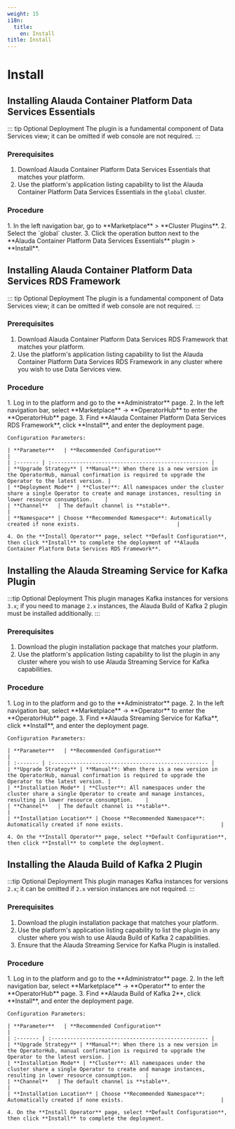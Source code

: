 ```yaml
---
weight: 15
i18n:
  title:
    en: Install
title: Install
---
```



# Install

## Installing Alauda Container Platform Data Services Essentials

::: tip Optional Deployment
The plugin is a fundamental component of Data Services view; it can be omitted if web console are not required.
:::

### Prerequisites

1. Download Alauda Container Platform Data Services Essentials that matches your platform.
2. Use the platform's application listing capability to list the Alauda Container Platform Data Services Essentials in the `global` cluster.

### Procedure

<Tabs>
  <Tab label="Web Console">
    1. In the left navigation bar, go to **Marketplace** > **Cluster Plugins**.
    2. Select the `global` cluster.
    3. Click the operation button next to the **Alauda Container Platform Data Services Essentials** plugin > **Install**.
  </Tab>
</Tabs>

## Installing Alauda Container Platform Data Services RDS Framework

::: tip Optional Deployment
The plugin is a fundamental component of Data Services view; it can be omitted if web console are not required.
:::

### Prerequisites

1. Download Alauda Container Platform Data Services RDS Framework that matches your platform.
2. Use the platform's application listing capability to list the Alauda Container Platform Data Services RDS Framework in any cluster where you wish to use Data Services view.

### Procedure

<Tabs>
  <Tab label="Web Console">
    1. Log in to the platform and go to the **Administrator** page.
    2. In the left navigation bar, select **Marketplace** -> **OperatorHub** to enter the **OperatorHub** page.
    3. Find **Alauda Container Platform Data Services RDS Framework**, click **Install**, and enter the deployment page.

    Configuration Parameters:

    | **Parameter**   | **Recommended Configuration**                                            |
    | :------- | :-------------------------------------------------- |
    | **Upgrade Strategy** | **Manual**: When there is a new version in the OperatorHub, manual confirmation is required to upgrade the Operator to the latest version. |
    | **Deployment Mode** | **Cluster**: All namespaces under the cluster share a single Operator to create and manage instances, resulting in lower resource consumption.    |
    | **Channel**   | The default channel is **stable**.                           |
    | **Namespace** | Choose **Recommended Namespace**: Automatically created if none exists.                               |

    4. On the **Install Operator** page, select **Default Configuration**, then click **Install** to complete the deployment of **Alauda Container Platform Data Services RDS Framework**.
  </Tab>
</Tabs>

## Installing the Alauda Streaming Service for Kafka Plugin

:::tip Optional Deployment
This plugin manages Kafka instances for versions `3.x`; if you need to manage `2.x` instances, the Alauda Build of Kafka 2 plugin must be installed additionally.
:::

### Prerequisites

1. Download the plugin installation package that matches your platform.
2. Use the platform's application listing capability to list the plugin in any cluster where you wish to use Alauda Streaming Service for Kafka capabilities.

### Procedure

<Tabs>
  <Tab label="Web Console">
    1. Log in to the platform and go to the **Administrator** page.
    2. In the left navigation bar, select **Marketplace** -> **Operator** to enter the **OperatorHub** page.
    3. Find **Alauda Streaming Service for Kafka**, click **Install**, and enter the deployment page.

    Configuration Parameters:

    | **Parameter**   | **Recommended Configuration**                                            |
    | :------- | :-------------------------------------------------- |
    | **Upgrade Strategy** | **Manual**: When there is a new version in the OperatorHub, manual confirmation is required to upgrade the Operator to the latest version. |
    | **Installation Mode** | **Cluster**: All namespaces under the cluster share a single Operator to create and manage instances, resulting in lower resource consumption.    |
    | **Channel**   | The default channel is **stable**.                           |
    | **Installation Location** | Choose **Recommended Namespace**: Automatically created if none exists.                               |

    4. On the **Install Operator** page, select **Default Configuration**, then click **Install** to complete the deployment.
  </Tab>
</Tabs>



## Installing the Alauda Build of Kafka 2 Plugin

:::tip Optional Deployment
This plugin manages Kafka instances for versions `2.x`; it can be omitted if `2.x` version instances are not required.
:::

### Prerequisites

1. Download the plugin installation package that matches your platform.
2. Use the platform's application listing capability to list the plugin in any cluster where you wish to use Alauda Build of Kafka 2 capabilities.
3. Ensure that the Alauda Streaming Service for Kafka Plugin is installed.

### Procedure

<Tabs>
  <Tab label="Web Console">
    1. Log in to the platform and go to the **Administrator** page.
    2. In the left navigation bar, select **Marketplace** -> **Operator** to enter the **OperatorHub** page.
    3. Find **Alauda Build of Kafka 2**, click **Install**, and enter the deployment page.

    Configuration Parameters:

    | **Parameter**   | **Recommended Configuration**                                            |
    | :------- | :-------------------------------------------------- |
    | **Upgrade Strategy** | **Manual**: When there is a new version in the OperatorHub, manual confirmation is required to upgrade the Operator to the latest version. |
    | **Installation Mode** | **Cluster**: All namespaces under the cluster share a single Operator to create and manage instances, resulting in lower resource consumption.    |
    | **Channel**   | The default channel is **stable**.                           |
    | **Installation Location** | Choose **Recommended Namespace**: Automatically created if none exists.                               |

    4. On the **Install Operator** page, select **Default Configuration**, then click **Install** to complete the deployment.
  </Tab>
</Tabs>
